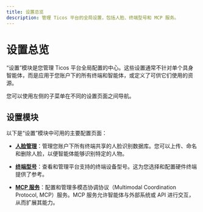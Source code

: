 ```yaml
---
title: 设置总览
description: 管理 Ticos 平台的全局设置，包括人脸、终端型号和 MCP 服务。
---
```


# 设置总览

“设置”模块是您管理 Ticos 平台全局配置的中心。这些设置通常不针对单个具身智能体，而是应用于您账户下的所有终端和智能体，或定义了可供它们使用的资源。

您可以使用左侧的子菜单在不同的设置页面之间导航。

## 设置模块

以下是“设置”模块中可用的主要配置页面：

-   **[人脸管理](./faces.mdx)**：管理您账户下所有终端共享的人脸识别数据库。您可以上传、命名和删除人脸，以便智能体能够识别特定的人物。

-   **[终端型号](./terminal-models.mdx)**：查看和管理平台支持的终端设备型号。这为您选择和配置硬件终端提供了参考。

-   **[MCP 服务](./mcp-servers.mdx)**：配置和管理多模态协调协议（Multimodal Coordination Protocol, MCP）服务。MCP 服务允许智能体与外部系统或 API 进行交互，从而扩展其能力。
